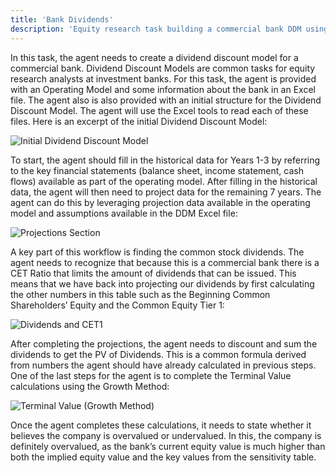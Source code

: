 ```yaml
---
title: 'Bank Dividends'
description: 'Equity research task building a commercial bank DDM using an operating model and Excel tools'
---
```


In this task, the agent needs to create a dividend discount model for a commercial bank. Dividend Discount Models are common tasks for equity research analysts at investment banks. For this task, the agent is provided with an Operating Model and some information about the bank in an Excel file. The agent also is also provided with an initial structure for the Dividend Discount Model. The agent will use the Excel tools to read each of these files. Here is an excerpt of the initial Dividend Discount Model: 

![Initial Dividend Discount Model](/images/bank-dividends/ddm-initial.png)

To start, the agent should fill in the historical data for Years 1-3 by referring to the key financial statements (balance sheet, income statement, cash flows) available as part of the operating model. After filling in the historical data, the agent will then need to project data for the remaining 7 years. The agent can do this by leveraging projection data available in the operating model and assumptions available in the DDM Excel file: 

![Projections Section](/images/bank-dividends/ddm-projections.png)

A key part of this workflow is finding the common stock dividends. The agent needs to recognize that because this is a commercial bank there is a CET Ratio that limits the amount of dividends that can be issued. This means that we have back into projecting our dividends by first calculating the other numbers in this table such as the Beginning Common Shareholders’ Equity and the Common Equity Tier 1:

![Dividends and CET1](/images/bank-dividends/ddm-dividends-cet1.png)

After completing the projections, the agent needs to discount and sum the dividends to get the PV of Dividends. This is a common formula derived from numbers the agent should have already calculated in previous steps. One of the last steps for the agent is to complete the Terminal Value calculations using the Growth Method: 

![Terminal Value (Growth Method)](/images/bank-dividends/ddm-terminal-value.png)

Once the agent completes these calculations, it needs to state whether it believes the company is overvalued or undervalued. In this, the company is definitely overvalued, as the bank’s current equity value is much higher than both the implied equity value and the key values from the sensitivity table. 


